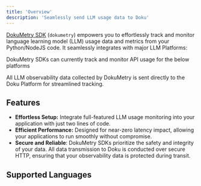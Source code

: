 ```yaml
---
title: 'Overview'
description: 'Seamlessly send LLM usage data to Doku'
---
```


[DokuMetry SDK](https://www.npmjs.com/package/dokumetry) (`dokumetry`) empowers you to effortlessly track and monitor language learning model (LLM) usage data and metrics from your Python/NodeJS code. It seamlessly integrates with major LLM Platforms:


DokuMetry SDKs can currently track and monitor API usage for the below platforms
<CardGroup cols={3}>
<Card title="OpenAI">
</Card>
<Card title="Cohere">
</Card>
<Card title="Anthropic">
</Card>
</CardGroup>

All LLM observability data collected by DokuMetry is sent directly to the Doku Platform for streamlined tracking.

## Features

- **Effortless Setup:** Integrate full-featured LLM usage monitoring into your application with just two lines of code.
- **Efficient Performance:** Designed for near-zero latency impact, allowing your applications to run smoothly without compromise.
- **Secure and Reliable**: DokuMetry SDKs prioritize the safety and integrity of your data. All data transmission to Doku is conducted over secure HTTP, ensuring that your observability data is protected during transit.

## Supported Languages

<CardGroup cols={2}>
<Card title="Python" href="/0.0.4/dokumetry/python" icon="python">
</Card>
<Card title="NodeJS" href="/0.0.4/dokumetry/node" icon="node-js">
</Card>
</CardGroup>
